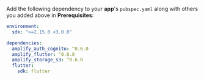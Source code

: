 Add the following dependency to your **app**'s `pubspec.yaml` along with others you added above in **Prerequisites**:

```yaml
environment:
  sdk: ">=2.15.0 <3.0.0"

dependencies:
  amplify_auth_cognito: ^0.6.0
  amplify_flutter: ^0.6.0
  amplify_storage_s3: ^0.6.0
  flutter:
    sdk: flutter
```
